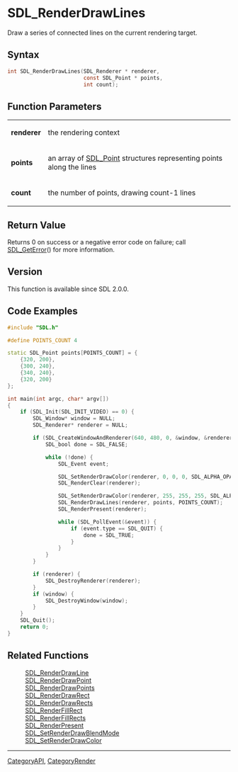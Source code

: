 = SDL_RenderDrawLines =

Draw a series of connected lines on the current rendering target.

== Syntax ==

<syntaxhighlight lang='c'>
int SDL_RenderDrawLines(SDL_Renderer * renderer,
                        const SDL_Point * points,
                        int count);
</syntaxhighlight>

== Function Parameters ==

{|
|'''renderer'''
|the rendering context
|-
|'''points'''
|an array of [[SDL_Point]] structures representing points along the lines
|-
|'''count'''
|the number of points, drawing count-1 lines
|}

== Return Value ==

Returns 0 on success or a negative error code on failure; call
[[SDL_GetError]]() for more information.

== Version ==

This function is available since SDL 2.0.0.

== Code Examples ==

<syntaxhighlight lang='c++'>
#include "SDL.h"

#define POINTS_COUNT 4

static SDL_Point points[POINTS_COUNT] = {
    {320, 200},
    {300, 240},
    {340, 240},
    {320, 200}
};

int main(int argc, char* argv[])
{
    if (SDL_Init(SDL_INIT_VIDEO) == 0) {
        SDL_Window* window = NULL;
        SDL_Renderer* renderer = NULL;

        if (SDL_CreateWindowAndRenderer(640, 480, 0, &window, &renderer) == 0) {
            SDL_bool done = SDL_FALSE;

            while (!done) {
                SDL_Event event;

                SDL_SetRenderDrawColor(renderer, 0, 0, 0, SDL_ALPHA_OPAQUE);
                SDL_RenderClear(renderer);

                SDL_SetRenderDrawColor(renderer, 255, 255, 255, SDL_ALPHA_OPAQUE);
                SDL_RenderDrawLines(renderer, points, POINTS_COUNT);
                SDL_RenderPresent(renderer);

                while (SDL_PollEvent(&event)) {
                    if (event.type == SDL_QUIT) {
                        done = SDL_TRUE;
                    }
                }
            }
        }

        if (renderer) {
            SDL_DestroyRenderer(renderer);
        }
        if (window) {
            SDL_DestroyWindow(window);
        }
    }
    SDL_Quit();
    return 0;
}
</syntaxhighlight>

== Related Functions ==

:[[SDL_RenderDrawLine]]
:[[SDL_RenderDrawPoint]]
:[[SDL_RenderDrawPoints]]
:[[SDL_RenderDrawRect]]
:[[SDL_RenderDrawRects]]
:[[SDL_RenderFillRect]]
:[[SDL_RenderFillRects]]
:[[SDL_RenderPresent]]
:[[SDL_SetRenderDrawBlendMode]]
:[[SDL_SetRenderDrawColor]]

----
[[CategoryAPI]], [[CategoryRender]]


